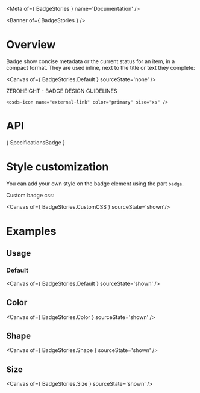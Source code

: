 
<Meta of={ BadgeStories } name='Documentation' />

<Banner of={ BadgeStories } />

# Overview

Badge show concise metadata or the current status for an item, in a compact format. They are used inline, next to the title or text they complete:

<Canvas of={ BadgeStories.Default } sourceState='none' />

<div>
  <osds-button color="primary" variant="ghost" href="https://zeroheight.com/6fc8a63f7/p/82b71b-link/b/40a887" target="_blank">
    ZEROHEIGHT - BADGE DESIGN GUIDELINES  

    <osds-icon name="external-link" color="primary" size="xs" />
  </osds-button>
</div>

# API

<Markdown>{ SpecificationsBadge }</Markdown>

# Style customization

You can add your own style on the badge element using the part `badge`.

Custom badge css:

<Canvas of={ BadgeStories.CustomCSS } sourceState='shown'/>

# Examples

## Usage

### Default

<Canvas of={ BadgeStories.Default } sourceState='shown' />

## Color

<Canvas of={ BadgeStories.Color } sourceState='shown' />

## Shape

<Canvas of={ BadgeStories.Shape } sourceState='shown' />

## Size

<Canvas of={ BadgeStories.Size } sourceState='shown' />
